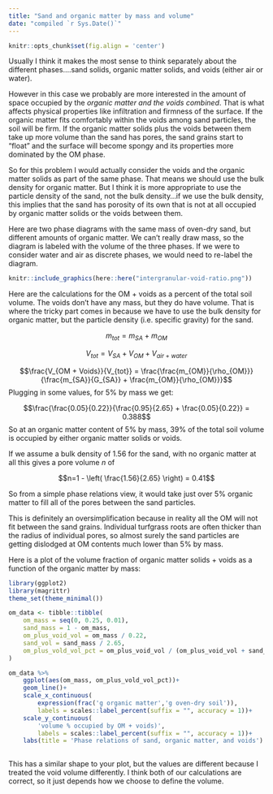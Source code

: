 ```yaml
---
title: "Sand and organic matter by mass and volume"
date: "compiled `r Sys.Date()`"
---
```



```r
knitr::opts_chunk$set(fig.align = 'center')
```


Usually I think it makes the most sense to think separately about the different phases....sand solids, organic matter solids, and voids (either air or water).

However in this case we probably are more interested in the amount of space occupied by the _organic matter and the voids combined_. That is what affects physical properties like infiltration and firmness of the surface. If the organic matter fits comfortably within the voids among sand particles, the soil will be firm. If the organic matter solids plus the voids between them take up more volume than the sand has pores, the sand grains start to "float" and the surface will become spongy and its properties more dominated by the OM phase. 


So for this problem I would actually consider the voids and the organic matter solids as part of the same phase. That means we should use the bulk density for organic matter. But I think it is more appropriate to use the particle density of the sand, not the bulk density...if we use the bulk density, this implies that the sand has porosity of its own that is not at all occupied by organic matter solids or the voids between them.


Here are two phase diagrams with the same mass of oven-dry sand, but different amounts of organic matter. We can't really draw mass, so the diagram is labeled with the volume of the three phases. If we were to consider water and air as discrete phases, we would need to re-label the diagram. 

```r
knitr::include_graphics(here::here("intergranular-void-ratio.png"))
```


Here are the calculations for the OM + voids as a percent of the total soil volume. The voids don't have any mass, but they do have volume. That is where the tricky part comes in because we have to use the bulk density for organic matter, but the particle density (i.e. specific gravity) for the sand.


$$m_{tot} = m_{SA} + m_{OM}$$ 

$$V_{tot} = V_{SA} + V_{OM} + V_{air~+~water}$$


$$\frac{V_{OM + Voids}}{V_{tot}} = \frac{\frac{m_{OM}}{\rho_{OM}}}{\frac{m_{SA}}{G_{SA}} + \frac{m_{OM}}{\rho_{OM}}}$$
Plugging in some values, for 5% by mass we get:


$$\frac{\frac{0.05}{0.22}}{\frac{0.95}{2.65} + \frac{0.05}{0.22}} = 0.388$$
So at an organic matter content of 5% by mass, 39% of the total soil volume is occupied by either organic matter solids or voids. 


If we assume a bulk density of 1.56 for the sand, with no organic matter at all this gives a pore volume $n$  of

$$n=1 - \left( \frac{1.56}{2.65} \right) = 0.41$$

So from a simple phase relations view, it would take just over 5% organic matter to fill all of the pores between the sand particles. 


This is definitely an oversimplification because in reality all the OM will not fit between the sand grains. Individual turfgrass roots are often thicker than the radius of individual pores, so almost surely the sand particles are getting dislodged at OM contents much lower than 5% by mass.


Here is a plot of the volume fraction of organic matter solids + voids as a function of the organic matter by mass:


```r
library(ggplot2)
library(magrittr)
theme_set(theme_minimal())

om_data <- tibble::tibble(
	om_mass = seq(0, 0.25, 0.01),
	sand_mass = 1 - om_mass,
	om_plus_void_vol = om_mass / 0.22,
	sand_vol = sand_mass / 2.65,
	om_plus_vold_vol_pct = om_plus_void_vol / (om_plus_void_vol + sand_vol)
)

om_data %>% 
	ggplot(aes(om_mass, om_plus_vold_vol_pct))+
	geom_line()+
	scale_x_continuous(
		expression(frac('g organic matter','g oven-dry soil')),
		labels = scales::label_percent(suffix = "", accuracy = 1))+
	scale_y_continuous(
		'volume % occupied by OM + voids)', 
		labels = scales::label_percent(suffix = "", accuracy = 1))+
	labs(title = 'Phase relations of sand, organic matter, and voids')
	
```
 
 
This has a similar shape to your plot, but the values are different because I treated the void volume differently. I think both of our calculations are correct, so it just depends how we choose to define the volume. 


